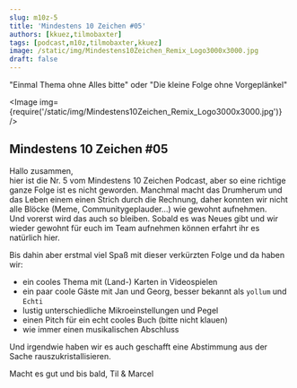 ```yaml
---
slug: m10z-5
title: 'Mindestens 10 Zeichen #05'
authors: [kkuez,tilmobaxter]
tags: [podcast,m10z,tilmobaxter,kkuez]
image: /static/img/Mindestens10Zeichen_Remix_Logo3000x3000.jpg
draft: false
---
```



"Einmal Thema ohne Alles bitte" oder "Die kleine Folge ohne Vorgeplänkel"

<Image img={require('/static/img/Mindestens10Zeichen_Remix_Logo3000x3000.jpg')} />

<!--truncate-->

## Mindestens 10 Zeichen #05

Hallo zusammen,   
hier ist die Nr. 5 vom Mindestens 10 Zeichen Podcast, aber so eine richtige ganze Folge ist es nicht geworden. 
Manchmal macht das Drumherum und das Leben einem einen Strich durch die Rechnung, daher konnten wir nicht alle Blöcke (Meme, Communitygeplauder…) wie gewohnt aufnehmen.   
Und vorerst wird das auch so bleiben. Sobald es was Neues gibt und wir wieder gewohnt für euch im Team aufnehmen können erfahrt ihr es natürlich hier.  

Bis dahin aber erstmal viel Spaß mit dieser verkürzten Folge und da haben wir:

- ein cooles Thema mit (Land-) Karten in Videospielen
- ein paar coole Gäste mit Jan und Georg, besser bekannt als `yollum` und `Echti`
- lustig unterschiedliche Mikroeinstellungen und Pegel
- einen Pitch für ein echt cooles Buch (bitte nicht klauen)
- wie immer einen musikalischen Abschluss

Und irgendwie haben wir es auch geschafft eine Abstimmung aus der Sache rauszukristallisieren.

Macht es gut und bis bald,
Til & Marcel

<ReactPlayer
    width="100%"
    height="auto"
    controls
    url='https://m10z.picnotes.de/M10Z/M10Z_005.mp3'
/>
